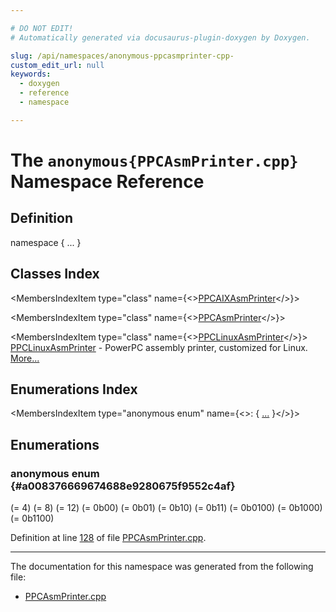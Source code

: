 ```yaml
---

# DO NOT EDIT!
# Automatically generated via docusaurus-plugin-doxygen by Doxygen.

slug: /api/namespaces/anonymous-ppcasmprinter-cpp-
custom_edit_url: null
keywords:
  - doxygen
  - reference
  - namespace

---
```





# The `anonymous{PPCAsmPrinter.cpp}` Namespace Reference

<DoxygenPage pluginConfig={pluginConfig}>



## Definition

<CodeBlock>namespace &#123; ... &#125;</CodeBlock>

## Classes Index

<MembersIndex>

<MembersIndexItem
  type="class"
  name={<><a href="/docs/api/classes/anonymous-namespace-ppcasmprinter-cpp-/ppcaixasmprinter">PPCAIXAsmPrinter</a></>}>
</MembersIndexItem>

<MembersIndexItem
  type="class"
  name={<><a href="/docs/api/classes/anonymous-namespace-ppcasmprinter-cpp-/ppcasmprinter">PPCAsmPrinter</a></>}>
</MembersIndexItem>

<MembersIndexItem
  type="class"
  name={<><a href="/docs/api/classes/anonymous-namespace-ppcasmprinter-cpp-/ppclinuxasmprinter">PPCLinuxAsmPrinter</a></>}>
<a href="/docs/api/classes/anonymous-namespace-ppcasmprinter-cpp-/ppclinuxasmprinter">PPCLinuxAsmPrinter</a> - PowerPC assembly printer, customized for Linux. <a href="/docs/api/classes/anonymous-namespace-ppcasmprinter-cpp-/ppclinuxasmprinter/#details">More...</a>
</MembersIndexItem>

</MembersIndex>

## Enumerations Index

<MembersIndex>

<MembersIndexItem
  type="anonymous enum"
  name={<>:  &#123; <a href="#a008376669674688e9280675f9552c4af">...</a> &#125;</>}>
</MembersIndexItem>

</MembersIndex>


<SectionDefinition>

## Enumerations

### anonymous enum  {#a008376669674688e9280675f9552c4af}

<MemberDefinition
  prototype="anonymous enum ">

<EnumerationList title="Enumeration values">

<Link id="a008376669674688e9280675f9552c4afae26c9cbb7403c0692cf9fb7429d4fb57" />
<EnumerationListItem name="Tag_GNU_Power_ABI_FP">
 (= 4)
</EnumerationListItem>

<Link id="a008376669674688e9280675f9552c4afa1c690386ecb0739fbeed7f4daeda8c3d" />
<EnumerationListItem name="Tag_GNU_Power_ABI_Vector">
 (= 8)
</EnumerationListItem>

<Link id="a008376669674688e9280675f9552c4afaecf7e5acffd04cedfbf50175006da3ba" />
<EnumerationListItem name="Tag_GNU_Power_ABI_Struct_Return">
 (= 12)
</EnumerationListItem>

<Link id="a008376669674688e9280675f9552c4afafbb18351eb790d0c24d9700f51cc9be7" />
<EnumerationListItem name="Val_GNU_Power_ABI_NoFloat">
 (= 0b00)
</EnumerationListItem>

<Link id="a008376669674688e9280675f9552c4afa3e272a78e7dfb37b37bb7987d1744eec" />
<EnumerationListItem name="Val_GNU_Power_ABI_HardFloat_DP">
 (= 0b01)
</EnumerationListItem>

<Link id="a008376669674688e9280675f9552c4afa31bfcf2ee34862a15235f6eaa6bb7f2d" />
<EnumerationListItem name="Val_GNU_Power_ABI_SoftFloat_DP">
 (= 0b10)
</EnumerationListItem>

<Link id="a008376669674688e9280675f9552c4afa4fc97af03aac2167e18b5dc3e9721e89" />
<EnumerationListItem name="Val_GNU_Power_ABI_HardFloat_SP">
 (= 0b11)
</EnumerationListItem>

<Link id="a008376669674688e9280675f9552c4afaa87cb16bc12bfdd71d36bf41aa5be8f4" />
<EnumerationListItem name="Val_GNU_Power_ABI_LDBL_IBM128">
 (= 0b0100)
</EnumerationListItem>

<Link id="a008376669674688e9280675f9552c4afa387167cb78fb06bc9a3821f6bdcb083b" />
<EnumerationListItem name="Val_GNU_Power_ABI_LDBL_64">
 (= 0b1000)
</EnumerationListItem>

<Link id="a008376669674688e9280675f9552c4afa21fad3ed9ecb602ac2deec774c7d21cc" />
<EnumerationListItem name="Val_GNU_Power_ABI_LDBL_IEEE128">
 (= 0b1100)
</EnumerationListItem>

</EnumerationList>

Definition at line <a href="/docs/api/files/lib/lib/target/lib/target/powerpc/ppcasmprinter-cpp/#l00128">128</a> of file <a href="/docs/api/files/lib/lib/target/lib/target/powerpc/ppcasmprinter-cpp">PPCAsmPrinter.cpp</a>.
</MemberDefinition>

</SectionDefinition>

<hr/>

The documentation for this namespace was generated from the following file:

<ul>
<li><a href="/docs/api/files/lib/lib/target/lib/target/powerpc/ppcasmprinter-cpp">PPCAsmPrinter.cpp</a></li>
</ul>

</DoxygenPage>
